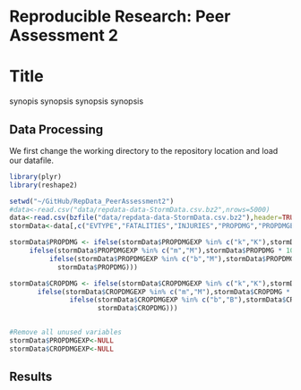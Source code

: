 # Reproducible Research: Peer Assessment 2
# Title

synopis synopsis
synopsis synopsis

## Data Processing
We first change the working directory to the repository location and load our datafile.

```r
library(plyr)
library(reshape2)

setwd("~/GitHub/RepData_PeerAssessment2")
#data<-read.csv("data/repdata-data-StormData.csv.bz2",nrows=5000)
data<-read.csv(bzfile("data/repdata-data-StormData.csv.bz2"),header=TRUE, nrows=5000)
stormData<-data[,c("EVTYPE","FATALITIES","INJURIES","PROPDMG","PROPDMGEXP","CROPDMG","CROPDMGEXP")]

stormData$PROPDMG <- ifelse(stormData$PROPDMGEXP %in% c("k","K"),stormData$PROPDMG * 1000,    
     ifelse(stormData$PROPDMGEXP %in% c("m","M"),stormData$PROPDMG * 1000000,
          ifelse(stormData$PROPDMGEXP %in% c("b","M"),stormData$PROPDMG * 1000000000,  
            stormData$PROPDMG))) 

stormData$CROPDMG <- ifelse(stormData$CROPDMGEXP %in% c("k","K"),stormData$CROPDMG * 1000,
       ifelse(stormData$CROPDMGEXP %in% c("m","M"),stormData$CROPDMG * 1000000,
               ifelse(stormData$CROPDMGEXP %in% c("b","B"),stormData$CROPDMG * 1000000000,
                      stormData$CROPDMG)))


#Remove all unused variables
stormData$PROPDMGEXP<-NULL
stormData$CROPDMGEXP<-NULL


```

## Results
